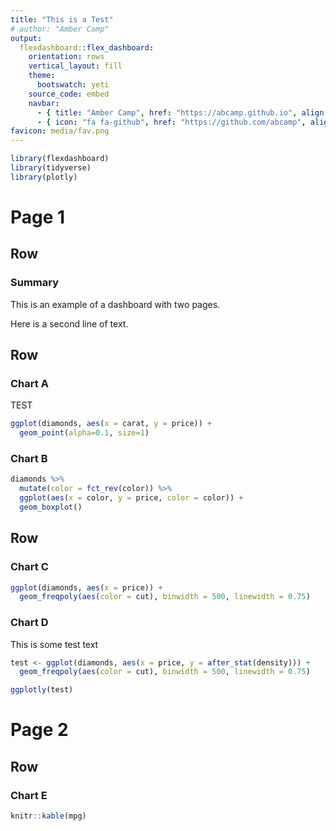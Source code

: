 ```yaml
---
title: "This is a Test"
# author: "Amber Camp"
output: 
  flexdashboard::flex_dashboard:
    orientation: rows
    vertical_layout: fill
    theme: 
      bootswatch: yeti
    source_code: embed
    navbar:
      - { title: "Amber Camp", href: "https://abcamp.github.io", align: right }
      - { icon: "fa fa-github", href: "https://github.com/abcamp", align: right, target: blank }
favicon: media/fav.png
---
```


```r
library(flexdashboard)
library(tidyverse)
library(plotly)
```

# Page 1
## Row 

### Summary

This is an example of a dashboard with two pages.

Here is a second line of text.

## Row

### Chart A

TEST

```r
ggplot(diamonds, aes(x = carat, y = price)) +
  geom_point(alpha=0.1, size=1)
```

### Chart B

```r
diamonds %>%
  mutate(color = fct_rev(color)) %>% 
  ggplot(aes(x = color, y = price, color = color)) +
  geom_boxplot()
```

## Row {.tabset .tabset-fade data-height="400"}

### Chart C

```r
ggplot(diamonds, aes(x = price)) + 
  geom_freqpoly(aes(color = cut), binwidth = 500, linewidth = 0.75)
```

### Chart D

This is some test text

```r
test <- ggplot(diamonds, aes(x = price, y = after_stat(density))) + 
  geom_freqpoly(aes(color = cut), binwidth = 500, linewidth = 0.75)

ggplotly(test)
```

# Page 2

## Row

### Chart E

```r
knitr::kable(mpg)
```
